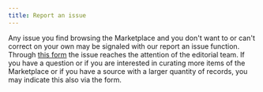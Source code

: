 ```yaml
---
title: Report an issue
---
```

Any issue you find browsing the Marketplace and you don't want to or can't correct on your own may
be signaled with our report an issue function. Through [this form](/contact?subject=Report+an+issue)
the issue reaches the attention of the editorial team. If you have a question or if you are
interested in curating more items of the Marketplace or if you have a source with a larger quantity
of records, you may indicate this also via the form.
